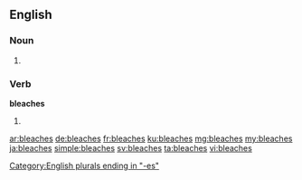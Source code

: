 ==English==

===Noun===
{{head|en}}

# {{plural of|bleach}}

===Verb===
'''bleaches'''

# {{en-third-person singular of|bleach}}

[[Category:English plurals ending in "-es"]]

[[ar:bleaches]]
[[de:bleaches]]
[[fr:bleaches]]
[[ku:bleaches]]
[[mg:bleaches]]
[[my:bleaches]]
[[ja:bleaches]]
[[simple:bleaches]]
[[sv:bleaches]]
[[ta:bleaches]]
[[vi:bleaches]]
